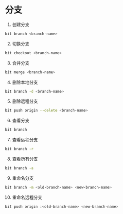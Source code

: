 # 分支

1. 创建分支

  ``` bash
  bit branch <branch-name>
  ```

2. 切换分支

  ``` bash
  bit checkout <branch-name>
  ```

3. 合并分支

  ``` bash
  bit merge <branch-name>
  ```

4. 删除本地分支

  ``` bash
  bit branch -d <branch-name>
  ```

5. 删除远程分支

  ``` bash
  bit push origin --delete <branch-name>
  ```

6. 查看分支

  ``` bash
  bit branch
  ```

7. 查看远程分支

  ``` bash
  bit branch -r
  ```

8. 查看所有分支

  ``` bash
  bit branch -a
  ```

9. 重命名分支

  ``` bash
  bit branch -m <old-branch-name> <new-branch-name>
  ```

10. 重命名远程分支

  ``` bash
  bit push origin :<old-branch-name> <new-branch-name>
  ```
